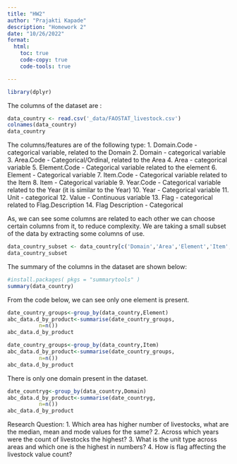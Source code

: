 ```yaml
---
title: "HW2"
author: "Prajakti Kapade"
description: "Homework 2"
date: "10/26/2022"
format:
  html:
    toc: true
    code-copy: true
    code-tools: true

---
```


```r
library(dplyr) 
```
The columns of the dataset are :
```r
data_country <- read.csv('_data/FAOSTAT_livestock.csv')
colnames(data_country)
data_country
```
The columns/features are of the following type:
1. Domain.Code - categorical variable, related to the Domain
2. Domain - categorical variable
3. Area.Code - Categorical/Ordinal, related to the Area
4. Area - categorical variable
5. Element.Code - Categorical variable related to the element
6. Element - Categorical variable
7. Item.Code - Categorical variable related to the Item
8. Item - Categorical variable
9. Year.Code  - Categorical variable related to the Year (it is similar to the Year)
10. Year - Categorical variable
11. Unit - categorical
12. Value - Continuous variable
13. Flag - categorical related to Flag.Description
14. Flag Description - Categorical

As, we can see some columns are related to each other we can choose certain columns from it, to reduce complexity.
We are taking a small subset of the data by extracting some columns of use.
```r
data_country_subset <- data_country[c('Domain','Area','Element','Item','Year','Unit','Value','Flag.Description','Flag')]
data_country_subset
```

The summary of the columns in the dataset are shown below:
```r

#install.packages( pkgs = "summarytools" )
summary(data_country)
```

From the code below, we can see only one element is present.
```r
date_country_groups<-group_by(data_country,Element)
abc_data.d_by_product<-summarise(date_country_groups,
          n=n())
abc_data.d_by_product
```

```r
date_country_groups<-group_by(data_country,Item)
abc_data.d_by_product<-summarise(date_country_groups,
          n=n())
abc_data.d_by_product
```

There is only one domain present in the dataset.
```r
date_countryg<-group_by(data_country,Domain)
abc_data.d_by_product<-summarise(date_countryg,
          n=n())
abc_data.d_by_product
```
Research Question: 
1. Which area has higher number of livestocks, what are the median, mean and mode values for the same? 
2. Across which years were the count of livestocks the highest? 
3. What is the unit type across areas and which one is the highest in numbers?
4. How is flag affecting the livestock value count?

